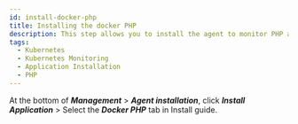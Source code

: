 ```yaml
---
id: install-docker-php
title: Installing the docker PHP
description: This step allows you to install the agent to monitor PHP applications in the container.
tags:
  - Kubernetes
  - Kubernetes Monitoring
  - Application Installation
  - PHP
---
```


At the bottom of **_Management_** > **_Agent installation_**, click **_Install Application_** > Select the **_Docker PHP_** tab in Install guide.


<Dockerphp /> 
